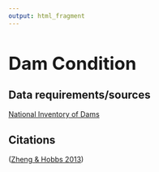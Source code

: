 ```yaml
---
output: html_fragment
---
```


<style type="text/css">
  h1{
  font-size: 2.5em;
}
</style>

# Dam Condition

## Data requirements/sources
[National Inventory of Dams](https://nid.usace.army.mil/)

## Citations
([Zheng & Hobbs 2013](https://doi.org/10.1061/(ASCE)WR.1943-5452.0000209))
